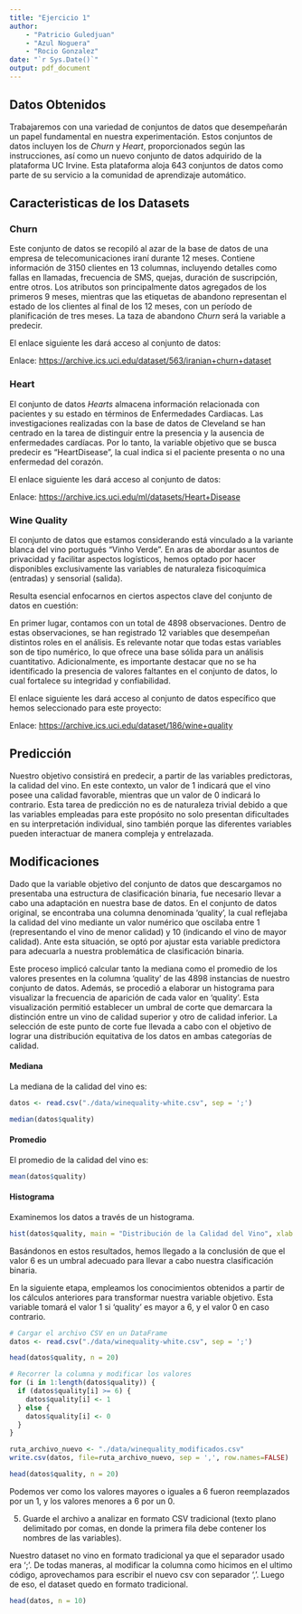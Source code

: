 ```yaml
---
title: "Ejercicio 1"
author: 
    - "Patricio Guledjuan"
    - "Azul Noguera"
    - "Rocio Gonzalez"
date: "`r Sys.Date()`"
output: pdf_document
---
```


## Datos Obtenidos

Trabajaremos con una variedad de conjuntos de datos que desempeñarán un papel fundamental en nuestra experimentación. Estos conjuntos de datos incluyen los de $Churn$ y $Heart$, proporcionados según las instrucciones, así como un nuevo conjunto de datos adquirido de la plataforma UC Irvine. Esta plataforma aloja 643 conjuntos de datos como parte de su servicio a la comunidad de aprendizaje automático.
 
## Caracteristicas de los Datasets
### Churn 
Este conjunto de datos se recopiló al azar de la base de datos de una empresa de telecomunicaciones iraní durante 12 meses. Contiene información de 3150 clientes en 13 columnas, incluyendo detalles como fallas en llamadas, frecuencia de SMS, quejas, duración de suscripción, entre otros. Los atributos son principalmente datos agregados de los primeros 9 meses, mientras que las etiquetas de abandono representan el estado de los clientes al final de los 12 meses, con un período de planificación de tres meses. La taza de abandono $Churn$ será la variable a predecir. 

El enlace siguiente les dará acceso al conjunto de datos:

Enlace: <https://archive.ics.uci.edu/dataset/563/iranian+churn+dataset>

### Heart
El conjunto de datos $Hearts$ almacena información relacionada con pacientes y su estado en términos de Enfermedades Cardiacas. Las investigaciones realizadas con la base de datos de Cleveland se han centrado en la tarea de distinguir entre la presencia y la ausencia de enfermedades cardíacas. Por lo tanto, la variable objetivo que se busca predecir es "HeartDisease", la cual indica si el paciente presenta o no una enfermedad del corazón.

El enlace siguiente les dará acceso al conjunto de datos:

Enlace: <https://archive.ics.uci.edu/ml/datasets/Heart+Disease>

### Wine Quality

El conjunto de datos que estamos considerando está vinculado a la variante blanca del vino portugués "Vinho Verde". En aras de abordar asuntos de privacidad y facilitar aspectos logísticos, hemos optado por hacer disponibles exclusivamente las variables de naturaleza fisicoquímica (entradas) y sensorial (salida).

Resulta esencial enfocarnos en ciertos aspectos clave del conjunto de datos en cuestión:

En primer lugar, contamos con un total de 4898 observaciones. Dentro de estas observaciones, se han registrado 12 variables que desempeñan distintos roles en el análisis. Es relevante notar que todas estas variables son de tipo numérico, lo que ofrece una base sólida para un análisis cuantitativo. Adicionalmente, es importante destacar que no se ha identificado la presencia de valores faltantes en el conjunto de datos, lo cual fortalece su integridad y confiabilidad.

El enlace siguiente les dará acceso al conjunto de datos específico que hemos seleccionado para este proyecto:

Enlace: <https://archive.ics.uci.edu/dataset/186/wine+quality>

## Predicción

Nuestro objetivo consistirá en predecir, a partir de las variables predictoras, la calidad del vino. En este contexto, un valor de 1 indicará que el vino posee una calidad favorable, mientras que un valor de 0 indicará lo contrario. Esta tarea de predicción no es de naturaleza trivial debido a que las variables empleadas para este propósito no solo presentan dificultades en su interpretación individual, sino también porque las diferentes variables pueden interactuar de manera compleja y entrelazada.

## Modificaciones

Dado que la variable objetivo del conjunto de datos que descargamos no presentaba una estructura de clasificación binaria, fue necesario llevar a cabo una adaptación en nuestra base de datos. En el conjunto de datos original, se encontraba una columna denominada 'quality', la cual reflejaba la calidad del vino mediante un valor numérico que oscilaba entre 1 (representando el vino de menor calidad) y 10 (indicando el vino de mayor calidad). Ante esta situación, se optó por ajustar esta variable predictora para adecuarla a nuestra problemática de clasificación binaria.

Este proceso implicó calcular tanto la mediana como el promedio de los valores presentes en la columna 'quality' de las 4898 instancias de nuestro conjunto de datos. Además, se procedió a elaborar un histograma para visualizar la frecuencia de aparición de cada valor en 'quality'. Esta visualización permitió establecer un umbral de corte que demarcara la distinción entre un vino de calidad superior y otro de calidad inferior. La selección de este punto de corte fue llevada a cabo con el objetivo de lograr una distribución equitativa de los datos en ambas categorías de calidad.

#### Mediana
La mediana de la calidad del vino es:
```r
datos <- read.csv("./data/winequality-white.csv", sep = ';')

median(datos$quality)

```

#### Promedio
El promedio de la calidad del vino es:
```r
mean(datos$quality)

```

#### Histograma 
Examinemos los datos a través de un histograma.

```r

hist(datos$quality, main = "Distribución de la Calidad del Vino", xlab = "Calidad", ylab = "Frecuencia", col = "lightblue")


```

Basándonos en estos resultados, hemos llegado a la conclusión de que el valor 6 es un umbral adecuado para llevar a cabo nuestra clasificación binaria.

En la siguiente etapa, empleamos los conocimientos obtenidos a partir de los cálculos anteriores para transformar nuestra variable objetivo. Esta variable tomará el valor 1 si 'quality' es mayor a 6, y el valor 0 en caso contrario.

```r

# Cargar el archivo CSV en un DataFrame
datos <- read.csv("./data/winequality-white.csv", sep = ';')

head(datos$quality, n = 20)

# Recorrer la columna y modificar los valores
for (i in 1:length(datos$quality)) {
  if (datos$quality[i] >= 6) {
    datos$quality[i] <- 1
  } else {
    datos$quality[i] <- 0
  }
}

ruta_archivo_nuevo <- "./data/winequality_modificados.csv"
write.csv(datos, file=ruta_archivo_nuevo, sep = ',', row.names=FALSE)

head(datos$quality, n = 20)
```

Podemos ver como los valores mayores o iguales a 6 fueron reemplazados por un 1, y los valores menores a 6 por un 0.

5)  Guarde el archivo a analizar en formato CSV tradicional (texto plano delimitado por comas, en donde la primera fila debe contener los nombres de las variables).

Nuestro dataset no vino en formato tradicional ya que el separador usado era ';'. De todas maneras, al modificar la columna como hicimos en el ultimo código, aprovechamos para escribir el nuevo csv con separador ','. Luego de eso, el dataset quedo en formato tradicional.

```r

head(datos, n = 10)

```
